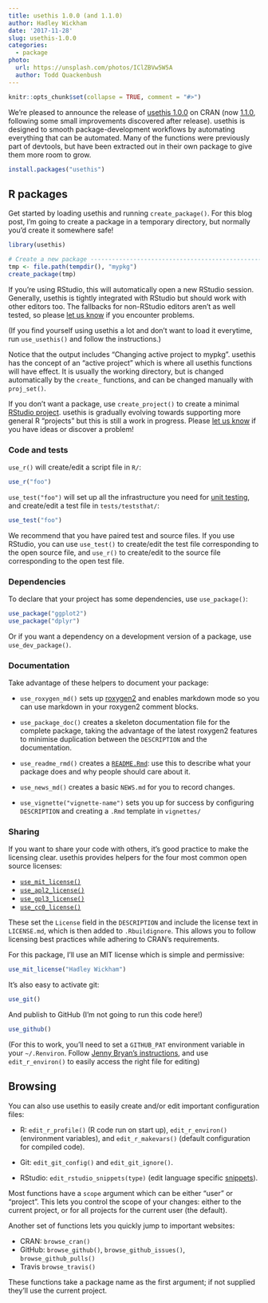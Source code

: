 ```yaml
---
title: usethis 1.0.0 (and 1.1.0)
author: Hadley Wickham
date: '2017-11-28'
slug: usethis-1.0.0
categories:
  - package
photo:
  url: https://unsplash.com/photos/IClZBVw5W5A
  author: Todd Quackenbush
---
```


```r
knitr::opts_chunk$set(collapse = TRUE, comment = "#>")
```

We're pleased to announce the release of [usethis 1.0.0](https://github.com/r-lib/usethis/releases/tag/v1.0.0) 
on CRAN (now [1.1.0](https://github.com/r-lib/usethis/releases/tag/v1.1.0), following some small improvements discovered after release). usethis is designed to smooth package-development workflows by automating everything that can be automated. Many of the functions were previously part of devtools, but have been extracted out in their own package to give them more room to grow.

```r
install.packages("usethis")
```

## R packages

Get started by loading usethis and running `create_package()`. For this blog post, I'm going to create a package in a temporary directory, but normally you'd create it somewhere safe!

```r
library(usethis)

# Create a new package -------------------------------------------------
tmp <- file.path(tempdir(), "mypkg")
create_package(tmp)
```

If you're using RStudio, this will automatically open a new RStudio session. Generally, usethis is tightly integrated with RStudio but should work with other editors too. The fallbacks for non-RStudio editors aren't as well tested, so please [let us know](https://github.com/r-lib/usethis/issues) if you encounter problems.

(If you find yourself using usethis a lot and don't want to load it everytime, run `use_usethis()` and follow the instructions.)

Notice that the output includes "Changing active project to mypkg". usethis has the concept of an "active project" which is where all usethis functions will have effect. It is usually the working directory, but is changed automatically by the `create_`  functions, and can be changed manually with `proj_set()`.

If you don't want a package, use `create_project()` to create a minimal [RStudio project](https://support.rstudio.com/hc/en-us/articles/200526207-Using-Projects). usethis is gradually evolving towards supporting more general R "projects" but this is still a work in progress. Please [let us know](https://github.com/r-lib/usethis/issues) if you have ideas or discover a problem!

### Code and tests

`use_r()` will create/edit a script file in `R/`:

```r
use_r("foo")
```

`use_test("foo")` will set up all the infrastructure you need for [unit testing](http://r-pkgs.had.co.nz/tests.html), and create/edit a test file in `tests/teststhat/`:

```r
use_test("foo")
```

We recommend that you have paired test and source files. If you use RStudio, you can use `use_test()` to create/edit the test file corresponding to the open source file, and `use_r()` to create/edit to the source file corresponding to the open test file. 

### Dependencies

To declare that your project has some dependencies, use `use_package()`:

```r
use_package("ggplot2")
use_package("dplyr")
```

Or if you want a dependency on a development version of a package, use `use_dev_package()`.

### Documentation

Take advantage of these helpers to document your package:

* `use_roxygen_md()` sets up [roxygen2](http://r-pkgs.had.co.nz/man.html) and
  enables markdown mode so you can use markdown in your roxygen2 comment blocks.

* `use_package_doc()` creates a skeleton documentation file for the complete
  package, taking the advantage of the latest roxygen2 features to minimise
  duplication between the `DESCRIPTION` and the documentation.
  
* `use_readme_rmd()` creates a
  [`README.Rmd`](http://r-pkgs.had.co.nz/release.html#important-files): 
  use this to describe what your package does and why people should care about 
  it.
  
* `use_news_md()` creates a basic `NEWS.md` for you to record changes.

* `use_vignette("vignette-name")` sets you up for success by configuring
  `DESCRIPTION` and creating a `.Rmd` template in `vignettes/`

### Sharing 

If you want to share your code with others, it's good practice to make the licensing clear. usethis provides helpers for the four most common open source licenses:

* [`use_mit_license()`](https://choosealicense.com/licenses/mit)
* [`use_apl2_license()`](https://choosealicense.com/licenses/apache-2.0/)
* [`use_gpl3_license()`](https://choosealicense.com/licenses/gpl-3.0/)
* [`use_cc0_license()`](https://creativecommons.org/publicdomain/zero/1.0/)

These set the `License` field in the `DESCRIPTION` and include the license text in  `LICENSE.md`, which is then added to `.Rbuildignore`. This allows you to follow licensing best practices while adhering to CRAN's requirements.

For this package, I'll use an MIT license which is simple and permissive:

```r
use_mit_license("Hadley Wickham")
```

It's also easy to activate git:

```r
use_git()
```

And publish to GitHub (I'm not going to run this code here!)

```r
use_github()
```

(For this to work, you'll need to set a `GITHUB_PAT` environment variable in your `~/.Renviron`. Follow [Jenny Bryan's instructions](http://happygitwithr.com/github-pat.html#step-by-step), and use `edit_r_environ()` to easily access the right file for editing)

## Browsing

You can also use usethis to easily create and/or edit important configuration files:

* R: `edit_r_profile()` (R code run on start up), 
  `edit_r_environ()` (environment variables), and 
  `edit_r_makevars()` (default configuration for compiled code).

* Git: `edit_git_config()` and `edit_git_ignore()`.

* RStudio: `edit_rstudio_snippets(type)` (edit language specific 
  [snippets](https://support.rstudio.com/hc/en-us/articles/204463668-Code-Snippets)).

Most functions have a `scope` argument which can be either "user" or "project". This lets you control the scope of your changes: either to the current project, or for all projects for the current user (the default).

Another set of functions lets you quickly jump to important websites:

* CRAN: `browse_cran()`
* GitHub: `browse_github()`, `browse_github_issues()`, `browse_github_pulls()`
* Travis `browse_travis()`

These functions take a package name as the first argument; if not supplied they'll use the current project.
